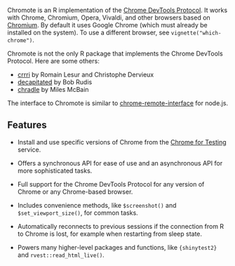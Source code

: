 Chromote is an R implementation of the [Chrome DevTools Protocol](https://chromedevtools.github.io/devtools-protocol/). It works with Chrome, Chromium, Opera, Vivaldi, and other browsers based on [Chromium](https://www.chromium.org/). By default it uses Google Chrome (which must already be installed on the system). To use a different browser, see `vignette("which-chrome")`.

Chromote is not the only R package that implements the Chrome DevTools Protocol. Here are some others:

* [crrri](https://github.com/RLesur/crrri) by Romain Lesur and Christophe Dervieux
* [decapitated](https://github.com/hrbrmstr/decapitated/) by Bob Rudis
* [chradle](https://github.com/milesmcbain/chradle) by Miles McBain

The interface to Chromote is similar to [chrome-remote-interface](https://github.com/cyrus-and/chrome-remote-interface) for node.js.

## Features

* Install and use specific versions of Chrome from the [Chrome for Testing](https://googlechromelabs.github.io/chrome-for-testing) service.

* Offers a synchronous API for ease of use and an asynchronous API for more sophisticated tasks.

* Full support for the Chrome DevTools Protocol for any version of Chrome or any Chrome-based browser.

* Includes convenience methods, like `$screenshot()` and `$set_viewport_size()`, for common tasks.

* Automatically reconnects to previous sessions if the connection from R to Chrome is lost, for example when restarting from sleep state.

* Powers many higher-level packages and functions, like `{shinytest2}` and `rvest::read_html_live()`.

